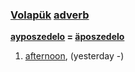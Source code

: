 === [[Volapük]]  [[adverb]] === 

'''[[ayposzedelo]] = [[äposzedelo]]''' 

# [[afternoon]], (yesterday -)